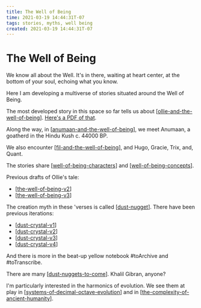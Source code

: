 ```yaml
---
title: The Well of Being
time: 2021-03-19 14:44:31T-07
tags: stories, myths, well being
created: 2021-03-19 14:44:31T-07
---
```


# The Well of Being

We know all about the Well. It's in there, waiting at heart center, at the bottom of your soul, echoing what you know.

Here I am developing a multiverse of stories situated around the Well of Being.

The most developed story in this space so far tells us about [[ollie-and-the-well-of-being]]. [Here's a PDF of that](/docs/Ollie%20and%20the%20Well%20of%20Being.pdf).

Along the way, in [[anumaan-and-the-well-of-being]], we meet Anumaan, a goatherd in the Hindu Kush c. 44000 BP.

We also encounter [[fil-and-the-well-of-being]], and Hugo, Gracie, Trix, and, Quant.

The stories share [[well-of-being-characters]] and [[well-of-being-concepts]].

Previous drafts of Ollie's tale:

- [[the-well-of-being-v2]]
- [[the-well-of-being-v3]]

The creation myth in these 'verses is called [[dust-nugget]].
There have been previous iterations:

- [[dust-crystal-v1]]
- [[dust-crystal-v2]]
- [[dust-crystal-v3]]
- [[dust-crystal-v4]]

And there is more in the beat-up yellow notebook #toArchive and #toTranscribe.

There are many [[dust-nuggets-to-come]]. Khalil Gibran, anyone?

I'm particularly interested in the harmonics of evolution. We see them at play in [[systems-of-decimal-octave-evolution]] and in [[the-complexity-of-ancient-humanity]].



[//begin]: # "Autogenerated link references for markdown compatibility"
[ollie-and-the-well-of-being]: ollie-and-the-well-of-being "Ollie and the Well of Being"
[anumaan-and-the-well-of-being]: anumaan-and-the-well-of-being "Anumaan and the Well of Being"
[fil-and-the-well-of-being]: fil-and-the-well-of-being "Fil and the Well of Being"
[well-of-being-characters]: well-of-being-characters "Well of Being Characters"
[well-of-being-concepts]: well-of-being-concepts "Well of Being Concepts"
[the-well-of-being-v2]: the-well-of-being-v2 "The Well of Being v2"
[the-well-of-being-v3]: the-well-of-being-v3 "The Well of Being v3"
[dust-nugget]: dust-nugget "Dust Nugget"
[dust-crystal-v1]: dust-crystal-v1 "Dust Nugget v1"
[dust-crystal-v2]: dust-crystal-v2 "Dust Nugget v2"
[dust-crystal-v3]: dust-crystal-v3 "Dust Nugget v3"
[dust-crystal-v4]: dust-crystal-v4 "Dust Nugget v4"
[dust-nuggets-to-come]: dust-nuggets-to-come "dust nuggets to come"
[systems-of-decimal-octave-evolution]: systems-of-decimal-octave-evolution "Systems of Decimal Octave Evolution"
[the-complexity-of-ancient-humanity]: the-complexity-of-ancient-humanity "The Complexity of Ancient Humanity"
[//end]: # "Autogenerated link references"
